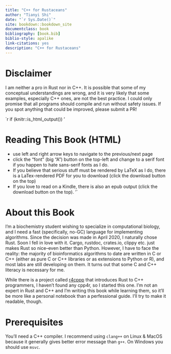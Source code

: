 ```yaml
---
title: "C++ for Rustaceans"
author: "Tianyi Shi"
date: "`r Sys.Date()`"
site: bookdown::bookdown_site
documentclass: book
bibliography: [book.bib]
biblio-style: apalike
link-citations: yes
description: "C++ for Rustaceans"
---
```


# Disclaimer {-}

I am neither a pro in Rust nor in C++. It is possible that some of my conceptual understandings are wrong, and it is very likely that some examples, especially C++ ones, are not the best practice. I could only promise that all programs should compile and run without safety issues. If you spot anything that could be improved, please submit a PR!

`r if (knitr::is_html_output()) '

# Reading This Book (HTML) {-}

- use left and right arrow keys to navigate to the previous/next page
- click the "font" (big "A") button on the top-left and change to a serif font if you happen to hate sans-serif fonts as I do.
- If you believe that serious stuff must be rendered by LaTeX as I do, there is a LaTex-rendered PDF for you to download (click the download button on the top)
- If you love to read on a Kindle, there is also an epub output (click the download button on the top).
'`

# About this Book {-}

I'm a biochemistry student wishing to specialize in computational biology, and I need a fast (specifically, no-GC) language for implementing algorithms. Since the decision was made in April 2020, I naturally chose Rust. Soon I fell in love with it. Cargo, rustdoc, crates.io, clippy etc. just makes Rust so nice--even better than Python. However, I have to face the reality: the majority of bioinformatics algorithms to date are written in C or C++ (either as pure C or C++ libraries or as extensions to Python or R), and most labs are still developing on them. It turns out that some C and C++ literacy is necessary for me.

While there is a project called [r4cppp](https://github.com/nrc/r4cppp) that introduces Rust to C++ programmers, I haven't found any cpp4r, so I started this one. I'm not an expert in Rust and C++ and I'm writing this book while learning them, so it'll be more like a personal notebook than a perfessional guide. I'll try to make it readable, though.

# Prerequisites {-}

You'll need a C++ compiler. I recommend using `clang++` on Linux & MacOS because it generally gives better error message than `g++`. On Windows you should use `msvc`.